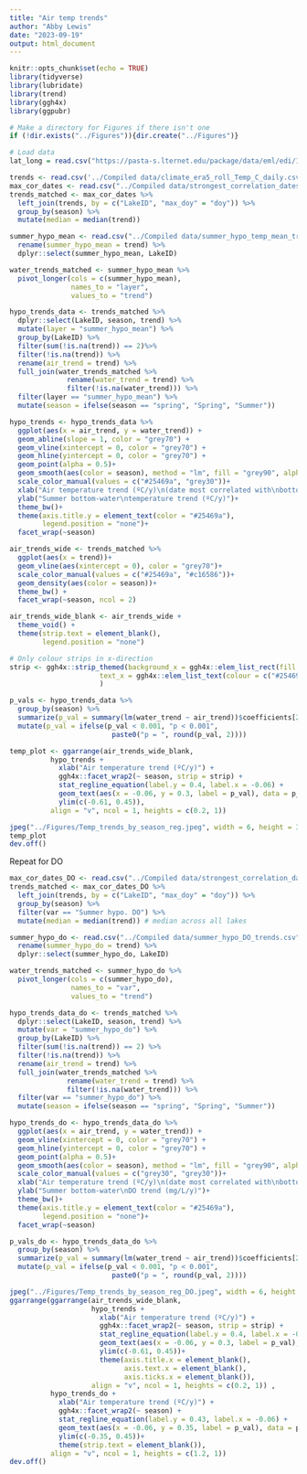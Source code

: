 ```yaml
---
title: "Air temp trends"
author: "Abby Lewis"
date: "2023-09-19"
output: html_document
---
```


```r
knitr::opts_chunk$set(echo = TRUE)
library(tidyverse)
library(lubridate)
library(trend)
library(ggh4x)
library(ggpubr)

# Make a directory for Figures if there isn't one
if (!dir.exists("../Figures")){dir.create("../Figures")}

# Load data
lat_long = read.csv("https://pasta-s.lternet.edu/package/data/eml/edi/1029/9/fadd3eaa25b5fdd1fc4efba70e660579")
```

```r
trends <- read.csv('../Compiled data/climate_era5_roll_Temp_C_daily.csv')
max_cor_dates <- read.csv("../Compiled data/strongest_correlation_dates.csv")
trends_matched <- max_cor_dates %>%
  left_join(trends, by = c("LakeID", "max_doy" = "doy")) %>%
  group_by(season) %>%
  mutate(median = median(trend)) 

summer_hypo_mean <- read.csv("../Compiled data/summer_hypo_temp_mean_trends.csv") %>%
  rename(summer_hypo_mean = trend) %>%
  dplyr::select(summer_hypo_mean, LakeID)

water_trends_matched <- summer_hypo_mean %>%
  pivot_longer(cols = c(summer_hypo_mean),
               names_to = "layer",
               values_to = "trend") 

hypo_trends_data <- trends_matched %>%
  dplyr::select(LakeID, season, trend) %>%
  mutate(layer = "summer_hypo_mean") %>%
  group_by(LakeID) %>%
  filter(sum(!is.na(trend)) == 2)%>%
  filter(!is.na(trend)) %>%
  rename(air_trend = trend) %>%
  full_join(water_trends_matched %>%
              rename(water_trend = trend) %>%
              filter(!is.na(water_trend))) %>%
  filter(layer == "summer_hypo_mean") %>%
  mutate(season = ifelse(season == "spring", "Spring", "Summer")) 

hypo_trends <- hypo_trends_data %>%
  ggplot(aes(x = air_trend, y = water_trend)) +
  geom_abline(slope = 1, color = "grey70") +
  geom_vline(xintercept = 0, color = "grey70") +
  geom_hline(yintercept = 0, color = "grey70") +
  geom_point(alpha = 0.5)+
  geom_smooth(aes(color = season), method = "lm", fill = "grey90", alpha = 0.8) + 
  scale_color_manual(values = c("#25469a", "grey30"))+
  xlab("Air temperature trend (ºC/y)\n(date most correlated with\nbottom-water temperature)")+
  ylab("Summer bottom-water\ntemperature trend (ºC/y)")+
  theme_bw()+
  theme(axis.title.y = element_text(color = "#25469a"),
        legend.position = "none")+
  facet_wrap(~season)

air_trends_wide <- trends_matched %>%
  ggplot(aes(x = trend))+
  geom_vline(aes(xintercept = 0), color = "grey70")+
  scale_color_manual(values = c("#25469a", "#c16586"))+
  geom_density(aes(color = season))+
  theme_bw() + 
  facet_wrap(~season, ncol = 2)

air_trends_wide_blank <- air_trends_wide +
  theme_void() +
  theme(strip.text = element_blank(),
        legend.position = "none")

# Only colour strips in x-direction
strip <- ggh4x::strip_themed(background_x = ggh4x::elem_list_rect(fill = c("#9bceef", "#f3e9e9")),
                      text_x = ggh4x::elem_list_text(colour = c("#25469a", "#c16586"))
                      )

p_vals <- hypo_trends_data %>%
  group_by(season) %>%
  summarize(p_val = summary(lm(water_trend ~ air_trend))$coefficients[2,4]) %>%
  mutate(p_val = ifelse(p_val < 0.001, "p < 0.001", 
                         paste0("p = ", round(p_val, 2))))

temp_plot <- ggarrange(air_trends_wide_blank,
          hypo_trends +
            xlab("Air temperature trend (ºC/y)") +
            ggh4x::facet_wrap2(~ season, strip = strip) +
            stat_regline_equation(label.y = 0.4, label.x = -0.06) +
            geom_text(aes(x = -0.06, y = 0.3, label = p_val), data = p_vals, hjust = 0)+
            ylim(c(-0.61, 0.45)),
          align = "v", ncol = 1, heights = c(0.2, 1))

jpeg("../Figures/Temp_trends_by_season_reg.jpeg", width = 6, height = 3.5, units = "in", res = 300)
temp_plot
dev.off()
```

Repeat for DO

```r
max_cor_dates_DO <- read.csv("../Compiled data/strongest_correlation_dates_hypo.csv")
trends_matched <- max_cor_dates_DO %>%
  left_join(trends, by = c("LakeID", "max_doy" = "doy")) %>%
  group_by(season) %>%
  filter(var == "Summer hypo. DO") %>%
  mutate(median = median(trend)) # median across all lakes

summer_hypo_do <- read.csv("../Compiled data/summer_hypo_DO_trends.csv") %>%
  rename(summer_hypo_do = trend) %>%
  dplyr::select(summer_hypo_do, LakeID)

water_trends_matched <- summer_hypo_do %>%
  pivot_longer(cols = c(summer_hypo_do),
               names_to = "var",
               values_to = "trend") 

hypo_trends_data_do <- trends_matched %>%
  dplyr::select(LakeID, season, trend) %>%
  mutate(var = "summer_hypo_do") %>%
  group_by(LakeID) %>%
  filter(sum(!is.na(trend)) == 2) %>%
  filter(!is.na(trend)) %>%
  rename(air_trend = trend) %>%
  full_join(water_trends_matched %>%
              rename(water_trend = trend) %>%
              filter(!is.na(water_trend))) %>%
  filter(var == "summer_hypo_do") %>%
  mutate(season = ifelse(season == "spring", "Spring", "Summer")) 

hypo_trends_do <- hypo_trends_data_do %>%
  ggplot(aes(x = air_trend, y = water_trend)) +
  geom_vline(xintercept = 0, color = "grey70") +
  geom_hline(yintercept = 0, color = "grey70") +
  geom_point(alpha = 0.5)+
  geom_smooth(aes(color = season), method = "lm", fill = "grey90", alpha = 0.8) + 
  scale_color_manual(values = c("grey30", "grey30"))+
  xlab("Air temperature trend (ºC/y)\n(date most correlated with\nbottom-water temperature)")+
  ylab("Summer bottom-water\nDO trend (mg/L/y)")+
  theme_bw()+
  theme(axis.title.y = element_text(color = "#25469a"),
        legend.position = "none")+
  facet_wrap(~season)

p_vals_do <- hypo_trends_data_do %>%
  group_by(season) %>%
  summarize(p_val = summary(lm(water_trend ~ air_trend))$coefficients[2,4]) %>%
  mutate(p_val = ifelse(p_val < 0.001, "p < 0.001", 
                         paste0("p = ", round(p_val, 2))))

jpeg("../Figures/Temp_trends_by_season_reg_DO.jpeg", width = 6, height = 6, units = "in", res = 300)
ggarrange(ggarrange(air_trends_wide_blank,
                    hypo_trends +
                      xlab("Air temperature trend (ºC/y)") +
                      ggh4x::facet_wrap2(~ season, strip = strip) +
                      stat_regline_equation(label.y = 0.4, label.x = -0.06) +
                      geom_text(aes(x = -0.06, y = 0.3, label = p_val), data = p_vals, hjust = 0)+
                      ylim(c(-0.61, 0.45))+ 
                      theme(axis.title.x = element_blank(),
                            axis.text.x = element_blank(),
                            axis.ticks.x = element_blank()),
                    align = "v", ncol = 1, heights = c(0.2, 1)) ,
          hypo_trends_do +
            xlab("Air temperature trend (ºC/y)") +
            ggh4x::facet_wrap2(~ season) +
            stat_regline_equation(label.y = 0.43, label.x = -0.06) +
            geom_text(aes(x = -0.06, y = 0.35, label = p_val), data = p_vals_do, hjust = 0)+
            ylim(c(-0.35, 0.45))+
            theme(strip.text = element_blank()),
          align = "v", ncol = 1, heights = c(1.2, 1))
dev.off()
```
